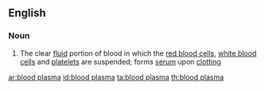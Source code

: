 ==English==

===Noun===
{{wikipedia}}
{{en-noun|sg=[[blood]] [[plasma]]|-}}

# The clear [[fluid]] portion of blood in which the [[red blood cell]]s, [[white blood cell]]s and [[platelet]]s are suspended; forms [[serum]] upon [[clotting]]

[[ar:blood plasma]]
[[id:blood plasma]]
[[ta:blood plasma]]
[[th:blood plasma]]